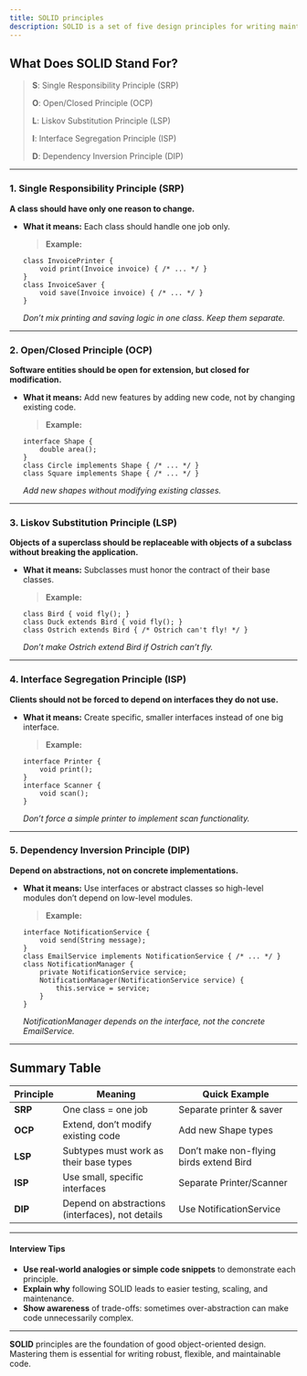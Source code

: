 ```yaml
---
title: SOLID principles
description: SOLID is a set of five design principles for writing maintainable and scalable object-oriented code. It makes your code easier to understand, extend, and refactor.
---
```


## What Does SOLID Stand For?

> **S**: Single Responsibility Principle (SRP)
>
> **O**: Open/Closed Principle (OCP)
>
> **L**: Liskov Substitution Principle (LSP)
>
> **I**: Interface Segregation Principle (ISP)
>
> **D**: Dependency Inversion Principle (DIP)

---

### 1. Single Responsibility Principle (SRP)

**A class should have only one reason to change.**

- **What it means:** Each class should handle one job only.
  > **Example:**
  ```
  class InvoicePrinter {
      void print(Invoice invoice) { /* ... */ }
  }
  class InvoiceSaver {
      void save(Invoice invoice) { /* ... */ }
  }
  ```
  _Don’t mix printing and saving logic in one class. Keep them separate._

---

### 2. Open/Closed Principle (OCP)

**Software entities should be open for extension, but closed for modification.**

- **What it means:** Add new features by adding new code, not by changing existing code.
  > **Example:**
  ```
  interface Shape {
      double area();
  }
  class Circle implements Shape { /* ... */ }
  class Square implements Shape { /* ... */ }
  ```
  _Add new shapes without modifying existing classes._

---

### 3. Liskov Substitution Principle (LSP)

**Objects of a superclass should be replaceable with objects of a subclass without breaking the application.**

- **What it means:** Subclasses must honor the contract of their base classes.
  > **Example:**
  ```
  class Bird { void fly(); }
  class Duck extends Bird { void fly(); }
  class Ostrich extends Bird { /* Ostrich can't fly! */ }
  ```
  _Don’t make Ostrich extend Bird if Ostrich can’t fly._

---

### 4. Interface Segregation Principle (ISP)

**Clients should not be forced to depend on interfaces they do not use.**

- **What it means:** Create specific, smaller interfaces instead of one big interface.
  > **Example:**
  ```
  interface Printer {
      void print();
  }
  interface Scanner {
      void scan();
  }
  ```
  _Don’t force a simple printer to implement scan functionality._

---

### 5. Dependency Inversion Principle (DIP)

**Depend on abstractions, not on concrete implementations.**

- **What it means:** Use interfaces or abstract classes so high-level modules don’t depend on low-level modules.
  > **Example:**
  ```
  interface NotificationService {
      void send(String message);
  }
  class EmailService implements NotificationService { /* ... */ }
  class NotificationManager {
      private NotificationService service;
      NotificationManager(NotificationService service) {
          this.service = service;
      }
  }
  ```
  _NotificationManager depends on the interface, not the concrete EmailService._

---

## Summary Table

| **Principle** | **Meaning**                                      | **Quick Example**                       |
| ------------- | ------------------------------------------------ | --------------------------------------- |
| **SRP**       | One class = one job                              | Separate printer & saver                |
| **OCP**       | Extend, don’t modify existing code               | Add new Shape types                     |
| **LSP**       | Subtypes must work as their base types           | Don’t make non-flying birds extend Bird |
| **ISP**       | Use small, specific interfaces                   | Separate Printer/Scanner                |
| **DIP**       | Depend on abstractions (interfaces), not details | Use NotificationService                 |

---

#### Interview Tips

- **Use real-world analogies or simple code snippets** to demonstrate each principle.
- **Explain why** following SOLID leads to easier testing, scaling, and maintenance.
- **Show awareness** of trade-offs: sometimes over-abstraction can make code unnecessarily complex.

---

**SOLID** principles are the foundation of good object-oriented design. Mastering them is essential for writing robust, flexible, and maintainable code.
